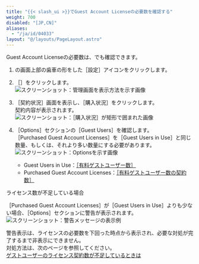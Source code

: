 ```yaml
---
title: "{{< slash_ui >}}でGuest Account Licenseの必要数を確認する"
weight: 700
disabled: "[JP,CN]"
aliases:
  - "/ja/id/04033"
layout: "@/layouts/PageLayout.astro"
---
```




Guest Account Licenseの必要数は、<SlashUi />でも確認できます。  

1. <Kintone />の画面上部の歯車の形をした<Wovn>［設定］</Wovn>アイコンをクリックします。

1. <Wovn>［<SlashUi />］</Wovn>をクリックします。  
   <Img src="/k/kintone/img-ja/guest_users_exceed_img01.png" alt="スクリーンショット：管理画面を表示方法を示す画像" />

1. <Wovn>［契約状況］</Wovn>画面を表示し、<Wovn>［購入状況］</Wovn>をクリックします。  
  契約内容が表示されます。  
   <Img src="/k/kintone/img-ja/guest_users_exceed_img02.png" alt="スクリーンショット：［購入状況］が矩形で囲まれた画像" />

1. <Wovn>［Options］</Wovn>セクションの<Wovn>［Guest Users］</Wovn>を確認します。<Wovn></Wovn><Wovn></Wovn>  
  <Wovn>［Purchased Guest Account Licenses］</Wovn>を<Wovn>［Guest Users in Use］</Wovn>と同じ数量、もしくは、それより多い数量にする必要があります。<Wovn></Wovn><Wovn></Wovn>  
   <Img src="/k/kintone/img-ja/guest_users_exceed_img03.png" alt="スクリーンショット：Optionsを示す画像" />

   * Guest Users in Use：[［有料ゲストユーザー数］](/k/ja/id/040330.html#guest_confirm_guest_license_1020)
   * Purchased Guest Account Licenses：[［有料ゲストユーザー数の契約数］](/k/ja/id/04036.html#guest_numbers_30)

<Heading id="guest_exceed_20">ライセンス数が不足している場合</Heading>

<Wovn>［Purchased Guest Account Licenses］</Wovn>が<Wovn>［Guest Users in Use］</Wovn>よりも少ない場合、<Wovn>［Options］</Wovn>セクションに警告が表示されます。<Wovn></Wovn><Wovn></Wovn><Wovn></Wovn>  
<Img src="/k/kintone/img-ja/guest_users_exceed_img04.png" alt="スクリーンショット：警告メッセージの表示例" />

警告表示は、ライセンスの必要数を下回った時点から表示され、必要な対処が完了するまで非表示にできません。  
対処方法は、次のページを参照してください。  
[ゲストユーザーのライセンス契約数が不足しているときは](/k/ja/id/040330.html#guest_confirm_guest_license_20)
